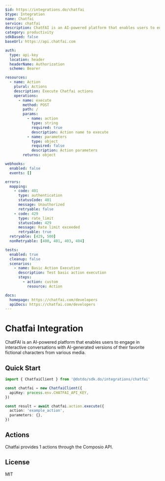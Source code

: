 ```yaml
---
$id: https://integrations.do/chatfai
$type: Integration
name: Chatfai
service: chatfai
description: ChatFAI is an AI-powered platform that enables users to engage in interactive conversations with AI-generated versions of their favorite fictional characters from various media.
category: productivity
sdkBased: false
baseUrl: https://api.chatfai.com

auth:
  type: api-key
  location: header
  headerName: Authorization
  scheme: Bearer

resources:
  - name: Action
    plural: Actions
    description: Execute Chatfai actions
    operations:
      - name: execute
        method: POST
        path: /
        params:
          - name: action
            type: string
            required: true
            description: Action name to execute
          - name: parameters
            type: object
            required: false
            description: Action parameters
        returns: object

webhooks:
  enabled: false
  events: []

errors:
  mapping:
    - code: 401
      type: authentication
      statusCode: 401
      message: Unauthorized
      retryable: false
    - code: 429
      type: rate_limit
      statusCode: 429
      message: Rate limit exceeded
      retryable: true
  retryable: [429, 500]
  nonRetryable: [400, 401, 403, 404]

tests:
  enabled: true
  cleanup: false
  scenarios:
    - name: Basic Action Execution
      description: Test basic action execution
      steps:
        - action: custom
          resource: Action

docs:
  homepage: https://chatfai.com/developers
  apiDocs: https://chatfai.com/developers
---
```


# Chatfai Integration

ChatFAI is an AI-powered platform that enables users to engage in interactive conversations with AI-generated versions of their favorite fictional characters from various media.

## Quick Start

```typescript
import { ChatfaiClient } from '@dotdo/sdk.do/integrations/chatfai'

const chatfai = new ChatfaiClient({
  apiKey: process.env.CHATFAI_API_KEY,
})

const result = await chatfai.action.execute({
  action: 'example_action',
  parameters: {},
})
```

## Actions

Chatfai provides 1 actions through the Composio API.

## License

MIT
